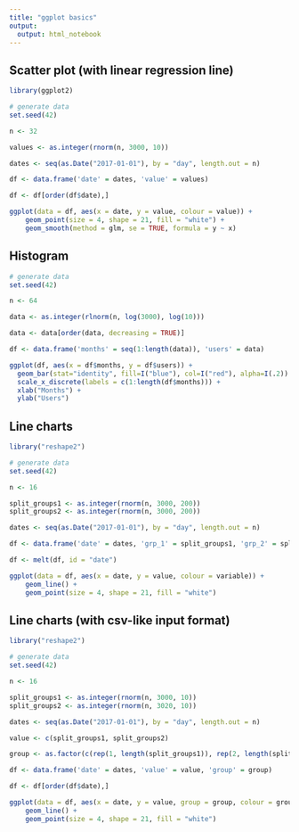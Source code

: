 ```yaml
---
title: "ggplot basics"
output:
  output: html_notebook
---
```


## Scatter plot (with linear regression line)

```r
library(ggplot2)

# generate data
set.seed(42)

n <- 32

values <- as.integer(rnorm(n, 3000, 10))

dates <- seq(as.Date("2017-01-01"), by = "day", length.out = n)

df <- data.frame('date' = dates, 'value' = values)

df <- df[order(df$date),]

ggplot(data = df, aes(x = date, y = value, colour = value)) +
    geom_point(size = 4, shape = 21, fill = "white") +
    geom_smooth(method = glm, se = TRUE, formula = y ~ x)  


```

## Histogram

```r

# generate data
set.seed(42)

n <- 64

data <- as.integer(rlnorm(n, log(3000), log(10)))

data <- data[order(data, decreasing = TRUE)]

df <- data.frame('months' = seq(1:length(data)), 'users' = data)

ggplot(df, aes(x = df$months, y = df$users)) + 
  geom_bar(stat="identity", fill=I("blue"), col=I("red"), alpha=I(.2)) +
  scale_x_discrete(labels = c(1:length(df$months))) +
  xlab("Months") + 
  ylab("Users")

```

## Line charts

```r
library("reshape2")

# generate data
set.seed(42)

n <- 16

split_groups1 <- as.integer(rnorm(n, 3000, 200))
split_groups2 <- as.integer(rnorm(n, 3000, 200))

dates <- seq(as.Date("2017-01-01"), by = "day", length.out = n)

df <- data.frame('date' = dates, 'grp_1' = split_groups1, 'grp_2' = split_groups2)

df <- melt(df, id = "date")

ggplot(data = df, aes(x = date, y = value, colour = variable)) +
    geom_line() +
    geom_point(size = 4, shape = 21, fill = "white")
```

## Line charts (with csv-like input format)

```r
library("reshape2")

# generate data
set.seed(42)

n <- 16

split_groups1 <- as.integer(rnorm(n, 3000, 10))
split_groups2 <- as.integer(rnorm(n, 3020, 10))

dates <- seq(as.Date("2017-01-01"), by = "day", length.out = n)

value <- c(split_groups1, split_groups2)

group <- as.factor(c(rep(1, length(split_groups1)), rep(2, length(split_groups2))))

df <- data.frame('date' = dates, 'value' = value, 'group' = group)

df <- df[order(df$date),]

ggplot(data = df, aes(x = date, y = value, group = group, colour = group)) +
    geom_line() +
    geom_point(size = 4, shape = 21, fill = "white")

```